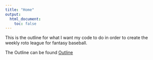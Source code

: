 ```yaml
---
title: "Home"
output:
  html_document:
    toc: false
---
```


This is the outline for what I want my code to do in order to create the weekly roto league for fantasy baseball.

The Outline can be found [Outline](outline.html)
